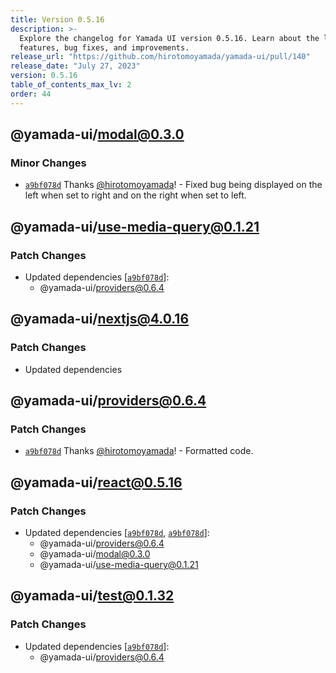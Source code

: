 ```yaml
---
title: Version 0.5.16
description: >-
  Explore the changelog for Yamada UI version 0.5.16. Learn about the latest
  features, bug fixes, and improvements.
release_url: "https://github.com/hirotomoyamada/yamada-ui/pull/140"
release_date: "July 27, 2023"
version: 0.5.16
table_of_contents_max_lv: 2
order: 44
---
```


## @yamada-ui/modal@0.3.0

### Minor Changes

- [`a9bf078d`](https://github.com/hirotomoyamada/yamada-ui/commit/a9bf078dd1db1053a9b0e80292f9b471ad00ddff) Thanks [@hirotomoyamada](https://github.com/hirotomoyamada)! - Fixed bug being displayed on the left when set to right and on the right when set to left.

## @yamada-ui/use-media-query@0.1.21

### Patch Changes

- Updated dependencies \[[`a9bf078d`](https://github.com/hirotomoyamada/yamada-ui/commit/a9bf078dd1db1053a9b0e80292f9b471ad00ddff)]:
  - @yamada-ui/providers@0.6.4

## @yamada-ui/nextjs@4.0.16

### Patch Changes

- Updated dependencies

## @yamada-ui/providers@0.6.4

### Patch Changes

- [`a9bf078d`](https://github.com/hirotomoyamada/yamada-ui/commit/a9bf078dd1db1053a9b0e80292f9b471ad00ddff) Thanks [@hirotomoyamada](https://github.com/hirotomoyamada)! - Formatted code.

## @yamada-ui/react@0.5.16

### Patch Changes

- Updated dependencies \[[`a9bf078d`](https://github.com/hirotomoyamada/yamada-ui/commit/a9bf078dd1db1053a9b0e80292f9b471ad00ddff), [`a9bf078d`](https://github.com/hirotomoyamada/yamada-ui/commit/a9bf078dd1db1053a9b0e80292f9b471ad00ddff)]:
  - @yamada-ui/providers@0.6.4
  - @yamada-ui/modal@0.3.0
  - @yamada-ui/use-media-query@0.1.21

## @yamada-ui/test@0.1.32

### Patch Changes

- Updated dependencies \[[`a9bf078d`](https://github.com/hirotomoyamada/yamada-ui/commit/a9bf078dd1db1053a9b0e80292f9b471ad00ddff)]:
  - @yamada-ui/providers@0.6.4
